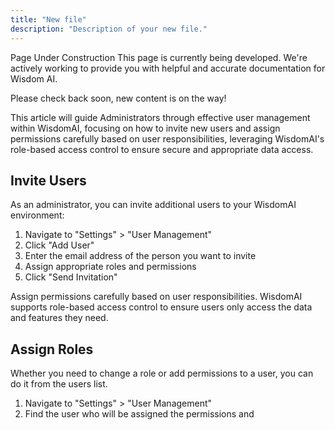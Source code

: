 ```yaml
---
title: "New file"
description: "Description of your new file."
---
```


<Tip>
  Page Under Construction
  This page is currently being developed. We're actively working to provide you with helpful and accurate documentation for Wisdom AI.

  Please check back soon, new content is on the way\!
</Tip>

This article will guide Administrators through effective user management within WisdomAI, focusing on how to invite new users and assign permissions carefully based on user responsibilities, leveraging WisdomAI's role-based access control to ensure secure and appropriate data access.

## Invite Users 

As an administrator, you can invite additional users to your WisdomAI environment:

1. Navigate to "Settings" \> "User Management"
2. Click "Add User"
3. Enter the email address of the person you want to invite
4. Assign appropriate roles and permissions
5. Click "Send Invitation"

<Tip>
  Assign permissions carefully based on user responsibilities. WisdomAI supports role-based access control to ensure users only access the data and features they need.
</Tip>


## Assign Roles

Whether you need to change a role or add permissions to a user, you can do it from the users list.

1. Navigate to "Settings" \> "User Management"
2. Find the user who will be assigned the permissions and 